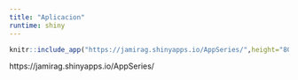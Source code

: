 ```yaml
---
title: "Aplicacion"
runtime: shiny
---
```


```r
knitr::include_app("https://jamirag.shinyapps.io/AppSeries/",height="800px")
```

https://jamirag.shinyapps.io/AppSeries/